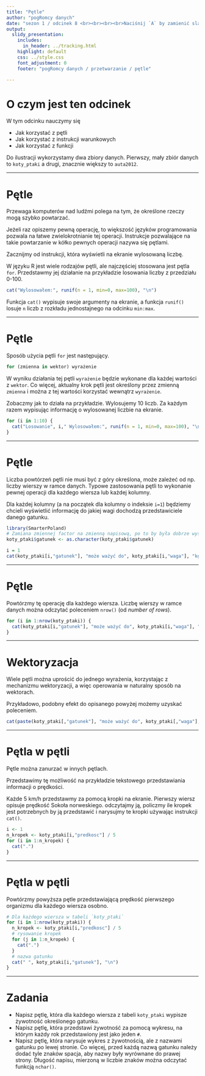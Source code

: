 ```yaml
---
title: "Pętle"
author: "pogRomcy danych"
date: "sezon 1 / odcinek 8 <br><br><br><br>Naciśnij `A` by zamienić slajdy na ciągły tekst. <br> Naciśnij `T` by wyświetlić spis treści."
output:
  slidy_presentation:
    includes:
      in_header: ../tracking.html
    highlight: default
    css: ../style.css
    font_adjustment: 0
    footer: "pogRomcy danych / przetwarzanie / pętle"

---
```


# O czym jest ten odcinek

W tym odcinku nauczymy się

- Jak korzystać z pętli
- Jak korzystać z instrukcji warunkowych
- Jak korzystać z funkcji

Do ilustracji wykorzystamy dwa zbiory danych. Pierwszy, mały zbiór danych to `koty_ptaki` a drugi, znacznie większy to `auta2012`.

---

# Pętle

Przewaga komputerów nad ludźmi polega na tym, że określone rzeczy mogą szybko powtarzać.

Jeżeli raz opiszemy pewną operację, to większość języków programowania pozwala na łatwe zwielokrotnianie tej operacji. Instrukcje pozwalające na takie powtarzanie w kółko pewnych operacji nazywa się pętlami.

Zacznijmy od instrukcji, która wyświetli na ekranie wylosowaną liczbę.

W języku R jest wiele rodzajów pętli, ale najczęściej stosowana jest pętla `for`. Przedstawmy jej działanie na przykładzie losowania liczby z przedziału 0-100.

```r
cat("Wylosowałem:", runif(n = 1, min=0, max=100), "\n")
```

Funkcja `cat()` wypisuje swoje argumenty na ekranie, a funkcja `runif()` losuje `n` liczb z rozkładu jednostajnego na odcinku `min:max`.

---

# Pętle

Sposób użycia pętli `for` jest następujący. 

```r
for (zmienna in wektor) wyrażenie
```

W wyniku działania tej pętli `wyrażenie` będzie wykonane dla każdej wartości z `wektor`. Co więcej, aktualny krok pętli jest określony przez zmienną `zmienna` i można z tej wartości korzystać wewnątrz `wyrażenie`.

Zobaczmy jak to działa na przykładzie.
Wylosujemy 10 liczb. Za każdym razem wypisując informację o wylosowanej liczbie na ekranie.

```r
for (i in 1:10) {
  cat("Losowanie", i," Wylosowałem:", runif(n = 1, min=0, max=100), "\n")
}
```

---

# Pętle

Liczba powtórzeń pętli nie musi być z góry określona, może zależeć od np. liczby wierszy w ramce danych. 
Typowe zastosowania pętli to wykonanie pewnej operacji dla każdego wiersza lub każdej kolumny. 

Dla każdej kolumny (a na początek dla kolumny o indeksie `i=1`) będziemy chcieli wyświetlić informację do jakiej wagi dochodzą przedstawiciele danego gatunku.

```r
library(SmarterPoland)
# Zamiana zmiennej factor na zmienną napisową, po to by była dobrze wyświetlana
koty_ptaki$gatunek <- as.character(koty_ptaki$gatunek)

i = 1
cat(koty_ptaki[i,"gatunek"], "może ważyć do", koty_ptaki[i,"waga"], "kg\n")
```

---

# Pętle

Powtórzmy tę operację dla każdego wiersza. Liczbę wierszy w ramce danych można odczytać poleceniem `nrow()` (od *number of rows*).

```r
for (i in 1:nrow(koty_ptaki)) {
  cat(koty_ptaki[i,"gatunek"], "może ważyć do", koty_ptaki[i,"waga"], "kg\n")
}
```

---

# Wektoryzacja

Wiele pętli można uprościć do jednego wyrażenia, korzystając z mechanizmu wektoryzacji, a więc operowania w naturalny sposób na wektorach.

Przykładowo, podobny efekt do opisanego powyżej możemy uzyskać poleceniem.

```r
cat(paste(koty_ptaki[,"gatunek"], "może ważyć do", koty_ptaki[,"waga"], "kg\n"))
```


---

# Pętla w pętli

Pętle można zanurzać w innych pętlach. 

Przedstawimy tę możliwość na przykładzie tekstowego przedstawiania informacji o prędkości.

Każde 5 km/h przedstawmy za pomocą kropki na ekranie. Pierwszy wiersz opisuje prędkość Sokoła norweskiego. odczytajmy ją, policzmy ile kropek jest potrzebnych by ją przedstawić i narysujmy te kropki używając instrukcji `cat()`.

```r
i <- 1
n_kropek <- koty_ptaki[i,"predkosc"] / 5
for (i in 1:n_kropek) {
  cat(".")
}
```

---

# Pętla w pętli

Powtórzmy powyższa pętle przedstawiającą prędkość pierwszego organizmu dla każdego wiersza osobno.

```r
# Dla każdego wiersza w tabeli `koty_ptaki`
for (i in 1:nrow(koty_ptaki)) {
  n_kropek <- koty_ptaki[i,"predkosc"] / 5
  # rysowanie kropek
  for (j in 1:n_kropek) {
    cat(".")
  }
  # nazwa gatunku
  cat(" ", koty_ptaki[i,"gatunek"], "\n")
}
```

---

# Zadania

* Napisz pętlę, która dla każdego wiersza z tabeli `koty_ptaki` wypisze żywotność określonego gatunku.
* Napisz pętlę, która przedstawi żywotność za pomocą wykresu, na którym każdy rok przedstawiony jest jako jeden `#`.
* Napisz pętlę, która narysuje wykres z żywotnością, ale z nazwami gatunku po lewej stronie. Co więcej, przed każdą nazwą gatunku należy dodać tyle znaków spacja, aby nazwy były wyrównane do prawej strony. Długość napisu, mierzoną w liczbie znaków można odczytać funkcją `nchar()`.

